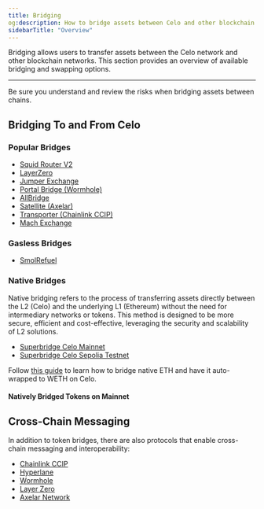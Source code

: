 ```yaml
---
title: Bridging
og:description: How to bridge assets between Celo and other blockchain networks such as Ethereum, Polygon, and Solana.
sidebarTitle: "Overview"
---
```


Bridging allows users to transfer assets between the Celo network and other blockchain networks. This section provides an overview of available bridging and swapping options.

---

<Warning>
Be sure you understand and review the risks when bridging assets between chains.
</Warning>

## Bridging To and From Celo

### Popular Bridges

- [Squid Router V2](https://v2.app.squidrouter.com/?chains=10%2C42220&tokens=0xeeeeeeeeeeeeeeeeeeeeeeeeeeeeeeeeeeeeeeee%2C0x471ece3750da237f93b8e339c536989b8978a438)
- [LayerZero](https://layerzero.network/)
- [Jumper Exchange](https://jumper.exchange/?fromChain=10&fromToken=0x0000000000000000000000000000000000000000&toChain=42220&toToken=0x471EcE3750Da237f93B8E339c536989b8978a438)
- [Portal Bridge (Wormhole)](https://portalbridge.com/)
- [AllBridge](https://app.allbridge.io/bridge?from=ETH&to=CELO&asset=ABR)
- [Satellite (Axelar)](https://satellite.money/)
- [Transporter (Chainlink CCIP)](https://www.transporter.io/)
- [Mach Exchange](https://www.mach.exchange/)

### Gasless Bridges

- [SmolRefuel](https://smolrefuel.com/?outboundChain=42220)

### Native Bridges

Native bridging refers to the process of transferring assets directly between the L2 (Celo) and the underlying L1 (Ethereum) without the need for intermediary networks or tokens.
This method is designed to be more secure, efficient and cost-effective, leveraging the security and scalability of L2 solutions.

- [Superbridge Celo Mainnet](https://superbridge.app/celo)
- [Superbridge Celo Sepolia Testnet](https://testnets.superbridge.app/?fromChainId=11155111&toChainId=11142220)

Follow [this guide](/about-celo/bridged-tokens/native-ETH-bridging) to learn how to bridge native ETH and have it auto-wrapped to WETH on Celo.

#### Natively Bridged Tokens on Mainnet


<Tokens />

## Cross-Chain Messaging

In addition to token bridges, there are also protocols that enable cross-chain messaging and interoperability:

- [Chainlink CCIP](https://chain.link/cross-chain)
- [Hyperlane](https://www.hyperlane.xyz/)
- [Wormhole](https://wormhole.com/)
- [Layer Zero](https://layerzero.network/)
- [Axelar Network](https://axelar.network/)